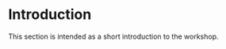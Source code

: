 # Introduction {#sec-introduction .unnumbered}

This section is intended as a short introduction to the workshop.
